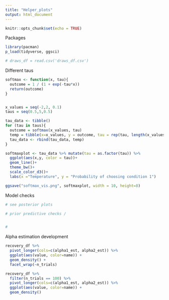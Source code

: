 ```yaml
---
title: "Helper_plots"
output: html_document
---
```


```r
knitr::opts_chunk$set(echo = TRUE)
```

Packages
```r
library(pacman)
p_load(tidyverse, ggsci)

# draws_df = read.csv('draws_df.csv')
```


Different taus
```r
softmax <- function(x, tau){
  outcome = 1 / (1 + exp(-tau*x))
  return(outcome)
}


x_values = seq(-2,2, 0.1)
taus = seq(0.5,5,0.5)

tau_data <- tibble()
for (tau in taus){
  outcome = softmax(x_values, tau)
  temp = tibble(x=x_values, y = outcome, tau = rep(tau, length(x_values)))
  tau_data <- rbind(tau_data, temp)
}

softmaxplot <- tau_data %>% mutate(tau = as.factor(tau)) %>% 
  ggplot(aes(x,y, color = tau))+
  geom_line()+
  theme_bw()+
  scale_color_d3()+
  labs(x ="Temperature", y = "Probability of choosing condition 1")

ggsave("softmax_vis.png", softmaxplot, width = 10, height=8)
```


Model checks
```r
# see posterior plots

# prior predictive checks / 


# 
```


Alpha estimation development
```r
recovery_df %>%
  pivot_longer(cols=c(alpha1_est, alpha2_est)) %>%
  ggplot(aes(value, color=name)) +
  geom_density() +
  facet_wrap(~n_trials)

```

```r
recovery_df %>%
  filter(n_trials == 100) %>%
  pivot_longer(cols=c(alpha1_est, alpha2_est)) %>%
  ggplot(aes(value, color=name)) +
  geom_density()
  

```

